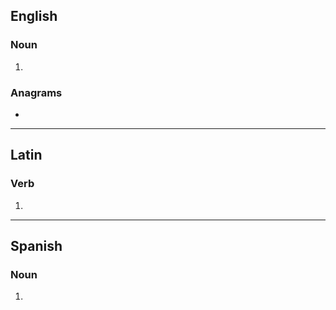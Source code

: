 {{also|sépias}}
==English==

===Noun===
{{head|en|noun form}}

# {{plural of|sepia|lang=en}}

===Anagrams===
* {{anagrams|en|a=aeipss|Aspies|aspies|asspie|paises}}

----

==Latin==

===Verb===
{{la-verb-form|sēpiās}}

# {{inflection of|sēpiō||2|s|pres|actv|subj|lang=la}}

----

==Spanish==

===Noun===
{{head|es|noun form}}

# {{plural of|sepia|lang=es}}